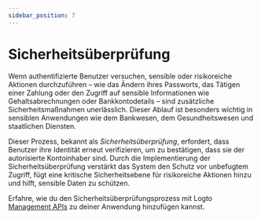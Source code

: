 ```yaml
---
sidebar_position: 7
---
```


# Sicherheitsüberprüfung

Wenn authentifizierte Benutzer versuchen, sensible oder risikoreiche Aktionen durchzuführen – wie das Ändern ihres Passworts, das Tätigen einer Zahlung oder den Zugriff auf sensible Informationen wie Gehaltsabrechnungen oder Bankkontodetails – sind zusätzliche Sicherheitsmaßnahmen unerlässlich. Dieser Ablauf ist besonders wichtig in sensiblen Anwendungen wie dem Bankwesen, dem Gesundheitswesen und staatlichen Diensten.

Dieser Prozess, bekannt als _Sicherheitsüberprüfung_, erfordert, dass Benutzer ihre Identität erneut verifizieren, um zu bestätigen, dass sie der autorisierte Kontoinhaber sind. Durch die Implementierung der Sicherheitsüberprüfung verstärkt das System den Schutz vor unbefugtem Zugriff, fügt eine kritische Sicherheitsebene für risikoreiche Aktionen hinzu und hilft, sensible Daten zu schützen.

Erfahre, wie du den Sicherheitsüberprüfungsprozess mit Logto [Management APIs](/end-user-flows/security-verification/by-management-api) zu deiner Anwendung hinzufügen kannst.
